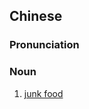 ==Chinese==
{{zh-forms|type=22}}

===Pronunciation===
{{zh-pron
|m=垃圾 shípǐn
|c=laap6 saap3 sik6 ban2
|cat=n
}}

===Noun===
{{zh-noun}}

# [[junk food]]